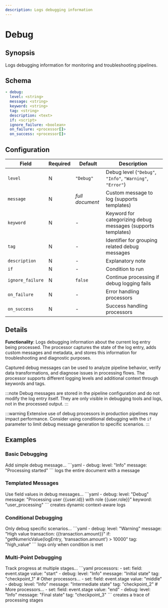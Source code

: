 ```yaml
---
description: Logs debugging information
---
```


# Debug

## Synopsis

Logs debugging information for monitoring and troubleshooting pipelines.

## Schema

```yaml {2-5}
- debug:
  level: <string>
  message: <string>
  keyword: <string>
  tag: <string>
  description: <text>
  if: <script>
  ignore_failure: <boolean>
  on_failure: <processor[]>
  on_success: <processor[]>
```

## Configuration

|Field|Required|Default|Description|
|---|---|---|---|
|`level`|N|`"Debug"`|Debug level (`"Debug"`, `"Info"`, `"Warning"`, `"Error"`)|
|`message`|N|*full document*|Custom message to log (supports templates)|
|`keyword`|N|-|Keyword for categorizing debug messages (supports templates)|
|`tag`|N|-|Identifier for grouping related debug messages|
|`description`|N|-|Explanatory note|
|`if`|N|-|Condition to run|
|`ignore_failure`|N|`false`|Continue processing if debug logging fails|
|`on_failure`|N|-|Error handling processors|
|`on_success`|N|-|Success handling processors|

## Details

**Functionality**: Logs debugging information about the current log entry being processed. The processor captures the state of the log entry, adds custom messages and metadata, and stores this information for troubleshooting and diagnostic purposes.

Captured debug messages can be used to analyze pipeline behavior, verify data transformations, and diagnose issues in processing flows. The processor supports different logging levels and additional context through keywords and tags.

:::note
Debug messages are stored in the pipeline configuration and do not modify the log entry itself. They are only visible in debugging tools and logs, not in the processed output.
:::

:::warning
Extensive use of debug processors in production pipelines may impact performance. Consider using conditional debugging with the `if` parameter to limit debug message generation to specific scenarios.
:::

## Examples

### Basic Debugging

<ExampleGrid>
  <CommentCol>
    Add simple debug message...
  </CommentCol>
  <CodeCol>
    ```yaml
    - debug:
      level: "Info"
      message: "Processing started"
    ```
  </CodeCol>
  <CommentCol>
    logs the entire document with a message
  </CommentCol>
</ExampleGrid>

### Templated Messages

<ExampleGrid>
  <CommentCol>
    Use field values in debug messages...
  </CommentCol>
  <CodeCol>
    ```yaml
    - debug:
      level: "Debug"
      message: "Processing user {{user.id}} with role {{user.role}}"
      keyword: "user_processing"
    ```
  </CodeCol>
  <CommentCol>
    creates dynamic context-aware logs
  </CommentCol>
</ExampleGrid>

### Conditional Debugging

<ExampleGrid>
  <CommentCol>
    Only debug specific scenarios...
  </CommentCol>
  <CodeCol>
    ```yaml
    - debug:
      level: "Warning"
      message: "High value transaction: {{transaction.amount}}"
      if: "getNumericValue(logEntry, 'transaction.amount') > 10000"
      tag: "high_value"
    ```
  </CodeCol>
  <CommentCol>
    logs only when condition is met
  </CommentCol>
</ExampleGrid>

### Multi-Point Debugging

<ExampleGrid>
  <CommentCol>
    Track progress at multiple stages...
  </CommentCol>
  <CodeCol>
    ```yaml
    processors:
      - set:
          field: event.stage
          value: "start"
      - debug:
          level: "Info"
          message: "Initial state"
          tag: "checkpoint_1"
      # Other processors...
      - set:
          field: event.stage
          value: "middle"
      - debug:
          level: "Info"
          message: "Intermediate state"
          tag: "checkpoint_2"
      # More processors...
      - set:
          field: event.stage
          value: "end"
      - debug:
          level: "Info"
          message: "Final state"
          tag: "checkpoint_3"
    ```
  </CodeCol>
  <CommentCol>
    creates a trace of processing stages
  </CommentCol>
</ExampleGrid>
